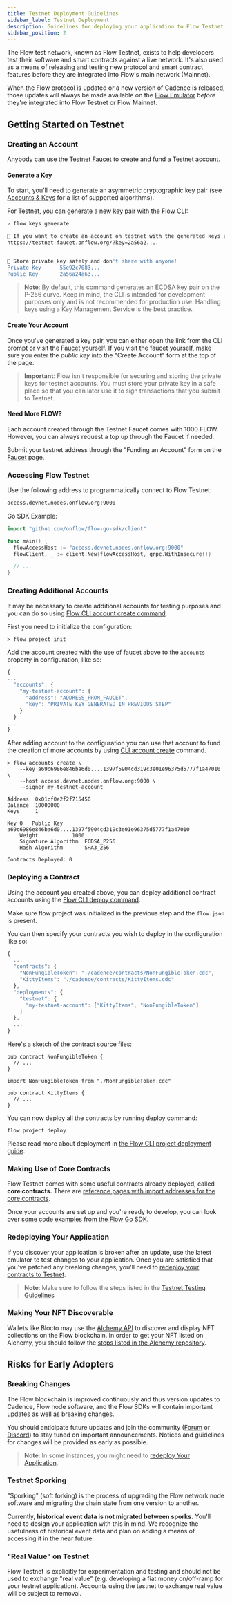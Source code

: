 ```yaml
---
title: Testnet Deployment Guidelines
sidebar_label: Testnet Deployment
description: Guidelines for deploying your application to Flow Testnet
sidebar_position: 2
---
```


The Flow test network, known as Flow Testnet, exists to help developers test their software and smart contracts against a live network. It's also used as a means of releasing and testing new protocol and smart contract features before they are integrated into Flow's main network (Mainnet).

When the Flow protocol is updated or a new version of Cadence is released, those updates will always be made available on the [Flow Emulator](/tooling/emulator) _before_ they're integrated into Flow Testnet or Flow Mainnet.

## Getting Started on Testnet

### Creating an Account

Anybody can use the [Testnet Faucet](https://testnet-faucet-v2.onflow.org/) to create and fund a Testnet account.

#### Generate a Key

To start, you'll need to generate an asymmetric cryptographic key pair (see [Accounts & Keys](/concepts/start-here/accounts-and-keys) for a list of supported algorithms).

For Testnet, you can generate a new key pair with the [Flow CLI](/tooling/flow-cli):

```sh
> flow keys generate

🙏 If you want to create an account on testnet with the generated keys use this link:
https://testnet-faucet.onflow.org/?key=2a56a2....


🔴️ Store private key safely and don't share with anyone!
Private Key      55e92c7083...
Public Key       2a56a24a63...

```

> **Note**: By default, this command generates an ECDSA key pair on the P-256 curve. Keep in mind, the CLI is intended for development purposes only and is not recommended for production use. Handling keys using a Key Management Service is the best practice.

#### Create Your Account

Once you've generated a key pair, you can either open the link from the CLI prompt or visit the [Faucet](https://testnet-faucet.onflow.org/) yourself. If you visit the faucet yourself, make sure you enter the _public key_ into the "Create Account" form at the top of the page.

> **Important**: Flow isn't responsible for securing and storing the private keys for testnet accounts. You must store your private key in a safe place so that you can later use it to sign transactions that you submit to Testnet.

#### Need More FLOW?

Each account created through the Testnet Faucet comes with 1000 FLOW. However, you can always request a top up through the Faucet if needed.

Submit your testnet address through the "Funding an Account" form on the [Faucet](https://testnet-faucet.onflow.org/) page.

### Accessing Flow Testnet

Use the following address to programmatically connect to Flow Testnet:

```sh
access.devnet.nodes.onflow.org:9000
```

Go SDK Example:

```go
import "github.com/onflow/flow-go-sdk/client"

func main() {
  flowAccessHost := "access.devnet.nodes.onflow.org:9000"
  flowClient, _ := client.New(flowAccessHost, grpc.WithInsecure())

  // ...
}
```

### Creating Additional Accounts

It may be necessary to create additional accounts for testing purposes and you can do so using [Flow CLI account create command](/tooling/flow-cli/accounts/create-accounts.md).

First you need to initialize the configuration:

```
> flow project init
```

Add the account created with the use of faucet above to the `accounts` property in configuration, like so:

```js flow.json
{
...
  "accounts": {
    "my-testnet-account": {
      "address": "ADDRESS_FROM_FAUCET",
      "key": "PRIVATE_KEY_GENERATED_IN_PREVIOUS_STEP"
    }
  }
...
}
```

After adding account to the configuration you can use that account to fund the creation of more accounts by using
[CLI account create](/tooling/flow-cli/accounts/create-accounts.md) command.

```
> flow accounts create \
    --key a69c6986e846ba6d0....1397f5904cd319c3e01e96375d5777f1a47010 \
    --host access.devnet.nodes.onflow.org:9000 \
    --signer my-testnet-account

Address	 0x01cf0e2f2f715450
Balance	 10000000
Keys	 1

Key 0	Public Key		 a69c6986e846ba6d0....1397f5904cd319c3e01e96375d5777f1a47010
	Weight			 1000
	Signature Algorithm	 ECDSA_P256
	Hash Algorithm		 SHA3_256

Contracts Deployed: 0
```

### Deploying a Contract

Using the account you created above, you can deploy additional contract accounts using the [Flow CLI deploy command](/tooling/flow-cli/deployment/deploy-project-contracts.md).

Make sure flow project was initialized in the previous step and the `flow.json` is present.

You can then specify your contracts you wish to deploy in the configuration like so:

```js flow.json
{
  ...
  "contracts": {
    "NonFungibleToken": "./cadence/contracts/NonFungibleToken.cdc",
    "KittyItems": "./cadence/contracts/KittyItems.cdc"
  },
  "deployments": {
    "testnet": {
      "my-testnet-account": ["KittyItems", "NonFungibleToken"]
    }
  },
  ...
}
```

Here's a sketch of the contract source files:

```
pub contract NonFungibleToken {
  // ...
}
```

```
import NonFungibleToken from "./NonFungibleToken.cdc"

pub contract KittyItems {
  // ...
}
```

You can now deploy all the contracts by running deploy command:

```
flow project deploy
```

Please read more about deployment in [the Flow CLI project deployment guide](/tooling/flow-cli/deployment/deploy-project-contracts.md).

### Making Use of Core Contracts

Flow Testnet comes with some useful contracts already deployed, called **core contracts.** There are [reference pages with import addresses for the core contracts](/concepts/core-contracts/index.md).

Once your accounts are set up and you're ready to develop, you can look over [some code examples from the Flow Go SDK](https://github.com/onflow/flow-go-sdk/tree/master/examples).

### Redeploying Your Application

If you discover your application is broken after an update, use the latest emulator to test changes to your application. Once you are satisfied that you've patched any breaking changes, you'll need to [redeploy your contracts to Testnet](/tutorials/testnet-deployment/#deploying-a-contract).

> **Note**: Make sure to follow the steps listed in the [Testnet Testing Guidelines](/tutorials/testnet-testing)

### Making Your NFT Discoverable

Wallets like Blocto may use the [Alchemy API](https://alchemyapi.io/) to discover and display NFT collections on the Flow blockchain. In order to get your NFT listed on Alchemy, you should follow the [steps listed in the Alchemy repository](https://github.com/alchemyplatform/alchemy-flow-contracts#adding-a-new-contract).

## Risks for Early Adopters

### Breaking Changes

The Flow blockchain is improved continuously and thus version updates to Cadence, Flow node software, and the Flow SDKs will contain important updates as well as breaking changes.

You should anticipate future updates and join the community ([Forum](https://forum.onflow.org/) or [Discord](https://www.onflow.org/discord)) to stay tuned on important announcements. Notices and guidelines for changes will be provided as early as possible.

> **Note**: In some instances, you might need to [redeploy Your Application](#redeploying-your-application).

### Testnet Sporking

"Sporking" (soft forking) is the process of upgrading the Flow network node software and migrating the chain state from one version to another.

Currently, **historical event data is not migrated between sporks.** You'll need to design your application with this in mind. We recognize the usefulness of historical event data and plan on adding a means of accessing it in the near future.

### "Real Value" on Testnet

Flow Testnet is explicitly for experimentation and testing and should not be used to exchange "real value" (e.g. developing a fiat money on/off-ramp for your testnet application). Accounts using the testnet to exchange real value will be subject to removal.
